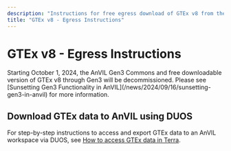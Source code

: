 ```yaml
---
description: "Instructions for free egress download of GTEx v8 from the AnVIL Gen3 Data Commons"
title: "GTEx v8 - Egress Instructions"
---
```



# GTEx v8 - Egress Instructions

<Alert severity="warning">
  Starting October 1, 2024, the AnVIL Gen3 Commons and free downloadable version of GTEx v8 through Gen3 will be decommissioned. Please see [Sunsetting Gen3 Functionality in AnVIL](/news/2024/09/16/sunsetting-gen3-in-anvil) for more information.
</Alert>

## Download GTEx data to AnVIL using DUOS
For step-by-step instructions to access and export GTEx data to an AnVIL workspace via DUOS, see [How to access GTEx data in Terra](https://support.terra.bio/hc/en-us/articles/30873545719451-How-to-access-GTEx-data-in-Terra). 
